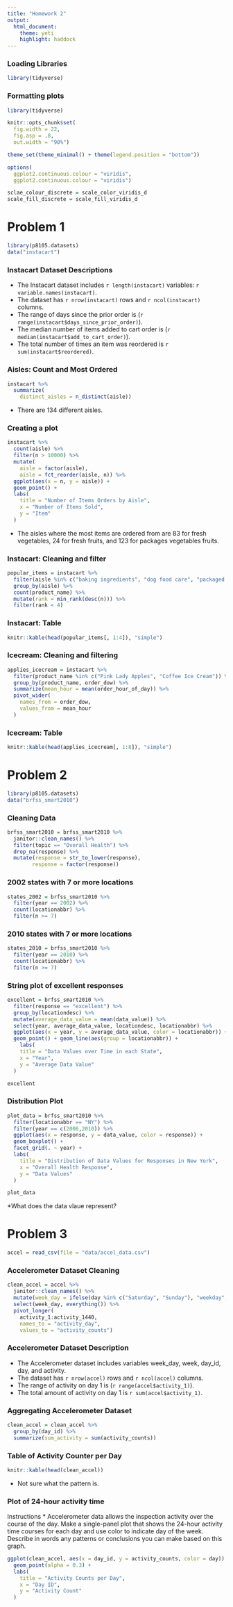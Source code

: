 ```yaml
---
title: "Homework 2"
output:
  html_document:
    theme: yeti
    highlight: haddock
---
```


### Loading Libraries
```r
library(tidyverse)
```

### Formatting plots
```r
library(tidyverse)

knitr::opts_chunk$set(
  fig.width = 22,
  fig.asp = .8,
  out.width = "90%")

theme_set(theme_minimal() + theme(legend.position = "bottom"))

options(
  ggplot2.continuous.colour = "viridis",
  ggplot2.continuous.colour = "viridis")

sclae_colour_discrete = scale_color_viridis_d
scale_fill_discrete = scale_fill_viridis_d
```

# Problem 1
```r
library(p8105.datasets)
data("instacart")
```

### Instacart Dataset Descriptions

* The Instacart dataset includes `r length(instacart)` variables: `r variable.names(instacart)`.
* The dataset has `r nrow(instacart)` rows and `r ncol(instacart)` columns.
* The range of days since the prior order is (`r range(instacart$days_since_prior_order)`).
* The median number of items added to cart order is (`r median(instacart$add_to_cart_order)`).
* The total number of times an item was reordered is `r sum(instacart$reordered)`.

### Aisles: Count and Most Ordered

```r
instacart %>% 
  summarize(
    distinct_aisles = n_distinct(aisle))  
```
* There are 134 different aisles. 

### Creating a plot 
```r
instacart %>% 
  count(aisle) %>% 
  filter(n > 10000) %>%
  mutate(
    aisle = factor(aisle),
    aisle = fct_reorder(aisle, n)) %>% 
  ggplot(aes(x = n, y = aisle)) +
  geom_point() +
  labs(
    title = "Number of Items Orders by Aisle",
    x = "Number of Items Sold",
    y = "Item"
  )
```
* The aisles where the most items are ordered from are 83 for fresh vegetables, 24 for fresh fruits, and 123 for packages vegetables fruits. 

### Instacart: Cleaning and filter
```r
popular_items = instacart %>% 
  filter(aisle %in% c("baking ingredients", "dog food care", "packaged vegetables fruits")) %>% 
  group_by(aisle) %>% 
  count(product_name) %>% 
  mutate(rank = min_rank(desc(n))) %>% 
  filter(rank < 4)
```

### Instacart: Table
```r
knitr::kable(head(popular_items[, 1:4]), "simple")
```

### Icecream: Cleaning and filtering
```r
applies_icecream = instacart %>% 
  filter(product_name %in% c("Pink Lady Apples", "Coffee Ice Cream")) %>% 
  group_by(product_name, order_dow) %>% 
  summarize(mean_hour = mean(order_hour_of_day)) %>% 
  pivot_wider(
    names_from = order_dow,
    values_from = mean_hour
  )
```

### Icecream: Table
```r
knitr::kable(head(applies_icecream[, 1:8]), "simple")
```

# Problem 2
```r
library(p8105.datasets)
data("brfss_smart2010")
```

### Cleaning Data

```r
brfss_smart2010 = brfss_smart2010 %>% 
  janitor::clean_names() %>% 
  filter(topic == "Overall Health") %>% 
  drop_na(response) %>%
  mutate(response = str_to_lower(response),
        response = factor(response))
```

### 2002 states with 7 or more locations

```r
states_2002 = brfss_smart2010 %>% 
  filter(year == 2002) %>%
  count(locationabbr) %>% 
  filter(n >= 7)
```

### 2010 states with 7 or more locations

```r
states_2010 = brfss_smart2010 %>% 
  filter(year == 2010) %>%
  count(locationabbr) %>% 
  filter(n >= 7)
```


### String plot of excellent responses
```r
excellent = brfss_smart2010 %>% 
  filter(response == "excellent") %>% 
  group_by(locationdesc) %>% 
  mutate(average_data_value = mean(data_value)) %>% 
  select(year, average_data_value, locationdesc, locationabbr) %>% 
  ggplot(aes(x = year, y = average_data_value, color = locationabbr)) +
  geom_point() + geom_line(aes(group = locationabbr)) +
    labs(
    title = "Data Values over Time in each State",
    x = "Year",
    y = "Average Data Value"
  )

excellent
```

### Distribution Plot

```r
plot_data = brfss_smart2010 %>% 
  filter(locationabbr == "NY") %>% 
  filter(year == c(2006,2010)) %>% 
  ggplot(aes(x = response, y = data_value, color = response)) + 
  geom_boxplot() + 
  facet_grid(. ~ year) + 
  labs(
    title = "Distribution of Data Values for Responses in New York",
    x = "Overall Health Response",
    y = "Data Values"
  )

plot_data
```
*What does the data vlaue represent? 

# Problem 3

```r
accel = read_csv(file = "data/accel_data.csv")
```

### Accelerometer Dataset Cleaning 

```r
clean_accel = accel %>% 
  janitor::clean_names() %>% 
  mutate(week_day = ifelse(day %in% c("Saturday", "Sunday"), "weekday", "weekend")) %>% 
  select(week_day, everything()) %>% 
  pivot_longer(
    activity_1:activity_1440,
    names_to = "activity_day",
    values_to = "activity_counts")
```
 
### Accelerometer Dataset Description

* The Accelerometer dataset includes variables week_day, week, day_id, day, and activity.
* The dataset has `r nrow(accel)` rows and `r ncol(accel)` columns.
* The range of activity on day 1 is (`r range(accel$activity_1)`).
* The total amount of activity on day 1 is `r sum(accel$activity_1)`.

### Aggregating Accelerometer Dataset 

```r
clean_accel = clean_accel %>%
  group_by(day_id) %>% 
  summarize(sum_activity = sum(activity_counts)) 
```

### Table of Activity Counter per Day
```r
knitr::kable(head(clean_accel))
```
* Not sure what the pattern is. 

### Plot of 24-hour activity time 

Instructions
* Accelerometer data allows the inspection activity over the course of the day. Make a single-panel plot that shows the 24-hour activity time courses for each day and use color to indicate day of the week. Describe in words any patterns or conclusions you can make based on this graph.
```r
ggplot(clean_accel, aes(x = day_id, y = activity_counts, color = day)) +
  geom_point(alpha = 0.3) +
  labs(
    title = "Activity Counts per Day",
    x = "Day ID",
    y = "Activity Count"
  )
```



